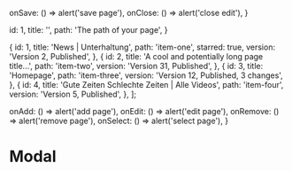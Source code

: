 
<Meta title="Modal window" component={ModalBg} />

  onSave: () => alert('save page'),
  onClose: () => alert('close edit'),
}

  id: 1,
  title: '',
  path: 'The path of your page',
}

  {
    id: 1,
    title: 'News | Unterhaltung',
    path: 'item-one',
    starred: true,
    version: 'Version 2, Published',
  },
  {
    id: 2,
    title: 'A cool and potentially long page title...',
    path: 'item-two',
    version: 'Version 31, Published',
  },
  {
    id: 3,
    title: 'Homepage',
    path: 'item-three',
    version: 'Version 12, Published, 3 changes',
  },
  {
    id: 4,
    title: 'Gute Zeiten Schlechte Zeiten | Alle Videos',
    path: 'item-four',
    version: 'Version 5, Published',
  },
];

  onAdd: () => alert('add page'),
  onEdit: () => alert('edit page'),
  onRemove: () => alert('remove page'),
  onSelect: () => alert('select page'),
}

# Modal

<Canvas>
  <Story name="Modal">
    <ModalBg>
      <PageList pages={mockPages} {...actions} />
    </ModalBg>
    <EditPageModal page={mockPage} {...modalActions}/>
  </Story>
</Canvas>
